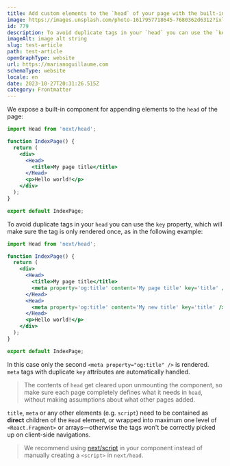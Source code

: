 ```yaml
---
title: Add custom elements to the `head` of your page with the built-in Head component.
image: https://images.unsplash.com/photo-1617957718645-7680362d6312?ixlib=rb-4.0.3&ixid=M3wxMjA3fDB8MHxzZWFyY2h8Mnx8Z3JhZGllbnQlMjBncmVlbnxlbnwwfHwwfHx8MA%3D%3D&w=1000&q=80
id: 779
description: To avoid duplicate tags in your `head` you can use the `key` property, which will make sure the tag is only rendered once, as in the following example
imageAlt: image alt string
slug: test-article
path: test-article
openGraphType: website
url: https://marianoguillaume.com
schemaType: website
locale: en
date: 2023-10-27T20:31:26.515Z
category: Frontmatter
---
```


We expose a built-in component for appending elements to the `head` of the page:

```jsx
import Head from 'next/head';

function IndexPage() {
  return (
    <div>
      <Head>
        <title>My page title</title>
      </Head>
      <p>Hello world!</p>
    </div>
  );
}

export default IndexPage;
```

To avoid duplicate tags in your `head` you can use the `key` property, which will make sure the tag is only rendered once, as in the following example:

```jsx
import Head from 'next/head';

function IndexPage() {
  return (
    <div>
      <Head>
        <title>My page title</title>
        <meta property='og:title' content='My page title' key='title' />
      </Head>
      <Head>
        <meta property='og:title' content='My new title' key='title' />
      </Head>
      <p>Hello world!</p>
    </div>
  );
}

export default IndexPage;
```

In this case only the second `<meta property="og:title" />` is rendered. `meta` tags with duplicate `key` attributes are automatically handled.

> The contents of `head` get cleared upon unmounting the component, so make sure each page completely defines what it needs in `head`, without making assumptions about what other pages added.

`title`, `meta` or any other elements (e.g. `script`) need to be contained as **direct** children of the `Head` element,
or wrapped into maximum one level of `<React.Fragment>` or arrays—otherwise the tags won't be correctly picked up on client-side navigations.

> We recommend using [next/script](/docs/pages/building-your-application/optimizing/scripts) in your component instead of manually creating a `<script>` in `next/head`.

